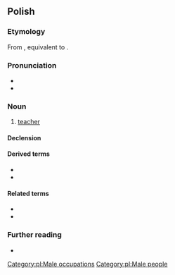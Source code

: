 ==Polish==

===Etymology===
From {{inh|pl|sla-pro|*naučiteľь}}, equivalent to {{suffix|pl|nauczyć|ciel}}.

===Pronunciation===
* {{pl-IPA|/na-uczyciel/}}
* {{audio|pl|Pl-nauczyciel.ogg|Audio}}

===Noun===
{{pl-noun|m-pr|f=nauczycielka}}

# [[teacher]]

====Declension====
{{pl-decl-noun-m-pr}}

====Derived terms====
* {{l|pl|nauczycielski}}
* {{l|pl|nauczycielstwo}}

====Related terms====
* {{l|pl|nauka}}
* {{l|pl|uczyć}}

===Further reading===
* {{R:PWN}}

[[Category:pl:Male occupations]]
[[Category:pl:Male people]]